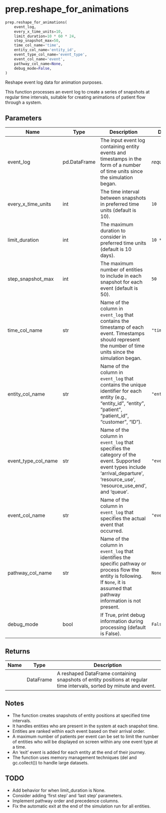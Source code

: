 # prep.reshape_for_animations { #vidigi.prep.reshape_for_animations }

```python
prep.reshape_for_animations(
    event_log,
    every_x_time_units=10,
    limit_duration=10 * 60 * 24,
    step_snapshot_max=50,
    time_col_name='time',
    entity_col_name='entity_id',
    event_type_col_name='event_type',
    event_col_name='event',
    pathway_col_name=None,
    debug_mode=False,
)
```

Reshape event log data for animation purposes.

This function processes an event log to create a series of snapshots at regular time intervals,
suitable for creating animations of patient flow through a system.

## Parameters {.doc-section .doc-section-parameters}

| Name                | Type         | Description                                                                                                                                                                       | Default        |
|---------------------|--------------|-----------------------------------------------------------------------------------------------------------------------------------------------------------------------------------|----------------|
| event_log           | pd.DataFrame | The input event log containing entity events and timestamps in the form of a number of time units since the simulation began.                                                     | _required_     |
| every_x_time_units  | int          | The time interval between snapshots in preferred time units (default is 10).                                                                                                      | `10`           |
| limit_duration      | int          | The maximum duration to consider in preferred time units (default is 10 days).                                                                                                    | `10 * 60 * 24` |
| step_snapshot_max   | int          | The maximum number of entities to include in each snapshot for each event (default is 50).                                                                                        | `50`           |
| time_col_name       | str          | Name of the column in `event_log` that contains the timestamp of each event. Timestamps should represent the number of time units since the simulation began.                     | `"time"`       |
| entity_col_name     | str          | Name of the column in `event_log` that contains the unique identifier for each entity (e.g., "entity_id", "entity", "patient", "patient_id", "customer", "ID").                   | `"entity_id"`  |
| event_type_col_name | str          | Name of the column in `event_log` that specifies the category of the event. Supported event types include 'arrival_departure', 'resource_use', 'resource_use_end', and 'queue'.   | `"event_type"` |
| event_col_name      | str          | Name of the column in `event_log` that specifies the actual event that occurred.                                                                                                  | `"event"`      |
| pathway_col_name    | str          | Name of the column in `event_log` that identifies the specific pathway or process flow the entity is following. If `None`, it is assumed that pathway information is not present. | `None`         |
| debug_mode          | bool         | If True, print debug information during processing (default is False).                                                                                                            | `False`        |

## Returns {.doc-section .doc-section-returns}

| Name   | Type      | Description                                                                                                          |
|--------|-----------|----------------------------------------------------------------------------------------------------------------------|
|        | DataFrame | A reshaped DataFrame containing snapshots of entity positions at regular time intervals, sorted by minute and event. |

## Notes {.doc-section .doc-section-notes}

- The function creates snapshots of entity positions at specified time intervals.
- It handles entities who are present in the system at each snapshot time.
- Entities are ranked within each event based on their arrival order.
- A maximum number of patients per event can be set to limit the number of entities who will be
  displayed on screen within any one event type at a time.
- An 'exit' event is added for each entity at the end of their journey.
- The function uses memory management techniques (del and gc.collect()) to handle large datasets.

## TODO {.doc-section .doc-section-todo}

- Add behavior for when limit_duration is None.
- Consider adding 'first step' and 'last step' parameters.
- Implement pathway order and precedence columns.
- Fix the automatic exit at the end of the simulation run for all entities.